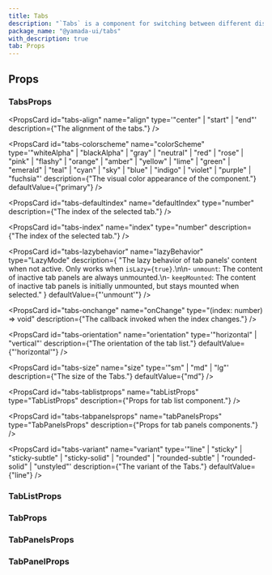 ```yaml
---
title: Tabs
description: "`Tabs` is a component for switching between different display areas."
package_name: "@yamada-ui/tabs"
with_description: true
tab: Props
---
```


## Props

### TabsProps

<PropsCard
  id="tabs-align"
  name="align"
  type='"center" | "start" | "end"'
  description={"The alignment of the tabs."}
/>

<PropsCard
  id="tabs-colorscheme"
  name="colorScheme"
  type='"whiteAlpha" | "blackAlpha" | "gray" | "neutral" | "red" | "rose" | "pink" | "flashy" | "orange" | "amber" | "yellow" | "lime" | "green" | "emerald" | "teal" | "cyan" | "sky" | "blue" | "indigo" | "violet" | "purple" | "fuchsia"'
  description={"The visual color appearance of the component."}
  defaultValue={"primary"}
/>

<PropsCard
  id="tabs-defaultindex"
  name="defaultIndex"
  type="number"
  description={"The index of the selected tab."}
/>

<PropsCard
  id="tabs-index"
  name="index"
  type="number"
  description={"The index of the selected tab."}
/>

<PropsCard
  id="tabs-lazybehavior"
  name="lazyBehavior"
  type="LazyMode"
  description={
    "The lazy behavior of tab panels' content when not active. Only works when `isLazy={true}`.\n\n- `unmount`: The content of inactive tab panels are always unmounted.\n- `keepMounted`: The content of inactive tab panels is initially unmounted, but stays mounted when selected."
  }
  defaultValue={"'unmount'"}
/>

<PropsCard
  id="tabs-onchange"
  name="onChange"
  type="(index: number) => void"
  description={"The callback invoked when the index changes."}
/>

<PropsCard
  id="tabs-orientation"
  name="orientation"
  type='"horizontal" | "vertical"'
  description={"The orientation of the tab list."}
  defaultValue={"'horizontal'"}
/>

<PropsCard
  id="tabs-size"
  name="size"
  type='"sm" | "md" | "lg"'
  description={"The size of the Tabs."}
  defaultValue={"md"}
/>

<PropsCard
  id="tabs-tablistprops"
  name="tabListProps"
  type="TabListProps"
  description={"Props for tab list component."}
/>

<PropsCard
  id="tabs-tabpanelsprops"
  name="tabPanelsProps"
  type="TabPanelsProps"
  description={"Props for tab panels components."}
/>

<PropsCard
  id="tabs-variant"
  name="variant"
  type='"line" | "sticky" | "sticky-subtle" | "sticky-solid" | "rounded" | "rounded-subtle" | "rounded-solid" | "unstyled"'
  description={"The variant of the Tabs."}
  defaultValue={"line"}
/>

### TabListProps

### TabProps

### TabPanelsProps

### TabPanelProps

